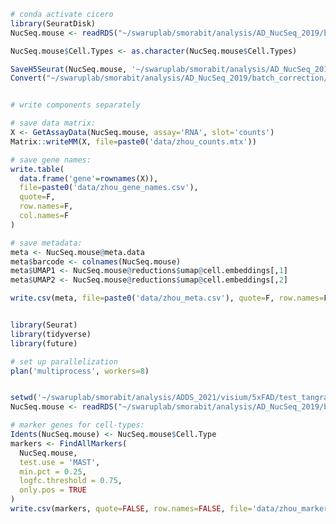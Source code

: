 ```r
# conda activate cicero
library(SeuratDisk)
NucSeq.mouse <- readRDS("~/swaruplab/smorabit/analysis/AD_NucSeq_2019/batch_correction/liger/update/mouse_integration/data/zhou_5xFAD_ProcessedSeuratFinal.rds")

NucSeq.mouse$Cell.Types <- as.character(NucSeq.mouse$Cell.Types)

SaveH5Seurat(NucSeq.mouse, '~/swaruplab/smorabit/analysis/AD_NucSeq_2019/batch_correction/liger/update/mouse_integration/data/zhou_5xFAD_ProcessedSeuratFinal.h5Seurat', overwrite=TRUE)
Convert("~/swaruplab/smorabit/analysis/AD_NucSeq_2019/batch_correction/liger/update/mouse_integration/data/zhou_5xFAD_ProcessedSeuratFinal.h5Seurat", dest = "h5ad", overwrite=TRUE)


# write components separately

# save data matrix:
X <- GetAssayData(NucSeq.mouse, assay='RNA', slot='counts')
Matrix::writeMM(X, file=paste0('data/zhou_counts.mtx'))

# save gene names:
write.table(
  data.frame('gene'=rownames(X)),
  file=paste0('data/zhou_gene_names.csv'),
  quote=F,
  row.names=F,
  col.names=F
)

# save metadata:
meta <- NucSeq.mouse@meta.data
meta$barcode <- colnames(NucSeq.mouse)
meta$UMAP1 <- NucSeq.mouse@reductions$umap@cell.embeddings[,1]
meta$UMAP2 <- NucSeq.mouse@reductions$umap@cell.embeddings[,2]

write.csv(meta, file=paste0('data/zhou_meta.csv'), quote=F, row.names=F)



```


```r

library(Seurat)
library(tidyverse)
library(future)

# set up parallelization
plan('multiprocess', workers=8)


setwd('~/swaruplab/smorabit/analysis/ADDS_2021/visium/5xFAD/test_tangram/')
NucSeq.mouse <- readRDS("~/swaruplab/smorabit/analysis/AD_NucSeq_2019/batch_correction/liger/update/mouse_integration/data/zhou_5xFAD_ProcessedSeuratFinal.rds")

# marker genes for cell-types:
Idents(NucSeq.mouse) <- NucSeq.mouse$Cell.Type
markers <- FindAllMarkers(
  NucSeq.mouse,
  test.use = 'MAST',
  min.pct = 0.25,
  logfc.threshold = 0.75,
  only.pos = TRUE
)
write.csv(markers, quote=FALSE, row.names=FALSE, file='data/zhou_marker_genes.csv')

```
